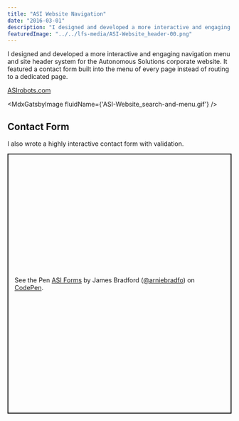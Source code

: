 ```yaml
---
title: "ASI Website Navigation"
date: "2016-03-01"
description: "I designed and developed a more interactive and engaging navigation menu and site header system for the Autonomous Solutions corporate website. It featured a contact form built into the menu of every page instead of routing to a dedicated page. "
featuredImage: "../../lfs-media/ASI-Website_header-00.png"
---
```



I designed and developed a more interactive and engaging navigation menu and site header system for the Autonomous Solutions corporate website. It featured a contact form built into the menu of every page instead of routing to a dedicated page.

[ASIrobots.com](https://asirobots.com)

<MdxGatsbyImage fluidName={'ASI-Website_search-and-menu.gif'} />

## Contact Form

I also wrote a highly interactive contact form with validation.

<p 
    class="codepen" 
    data-height="585" 
    data-theme-id="light" 
    data-default-tab="result" 
    data-user="arniebradfo" 
    data-slug-hash="WJBbwy" 
    style="height: 585px; box-sizing: border-box; display: flex; align-items: center; justify-content: center; border: 2px solid; margin: 1em 0; padding: 1em;" 
    data-pen-title="ASI Forms"
    >
    <span>See the Pen <a href="https://codepen.io/arniebradfo/pen/WJBbwy">
    ASI Forms</a> by James Bradford (<a href="https://codepen.io/arniebradfo">@arniebradfo</a>)
    on <a href="https://codepen.io">CodePen</a>.</span>
</p>
<script async src="https://static.codepen.io/assets/embed/ei.js"></script>
